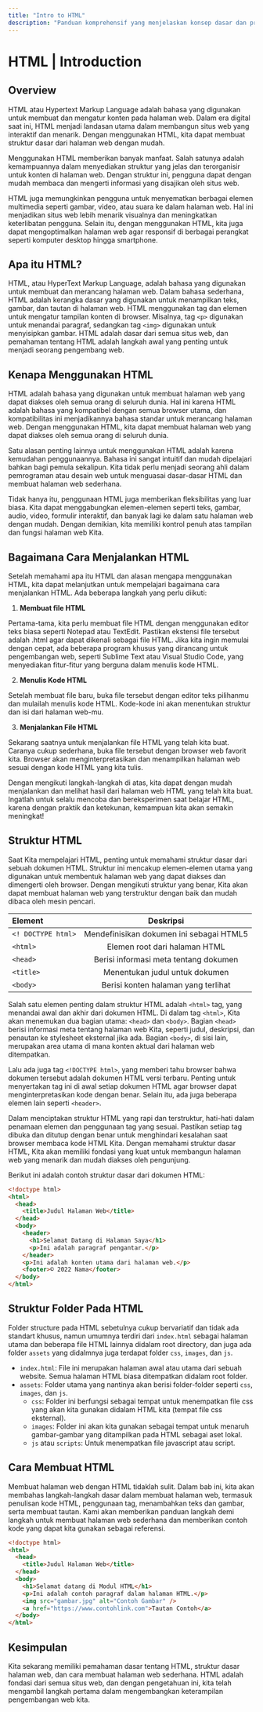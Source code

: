 ```yaml
---
title: "Intro to HTML"
description: "Panduan komprehensif yang menjelaskan konsep dasar dan prinsip HTML untuk membantu Anda memulai membuat situs web yang menarik."
---
```



# HTML | Introduction

## Overview

HTML atau Hypertext Markup Language adalah bahasa yang digunakan untuk membuat dan mengatur konten pada halaman web. Dalam era digital saat ini, HTML menjadi landasan utama dalam membangun situs web yang interaktif dan menarik. Dengan menggunakan HTML, kita dapat membuat struktur dasar dari halaman web dengan mudah.

Menggunakan HTML memberikan banyak manfaat. Salah satunya adalah kemampuannya dalam menyediakan struktur yang jelas dan terorganisir untuk konten di halaman web. Dengan struktur ini, pengguna dapat dengan mudah membaca dan mengerti informasi yang disajikan oleh situs web.

HTML juga memungkinkan pengguna untuk menyematkan berbagai elemen multimedia seperti gambar, video, atau suara ke dalam halaman web. Hal ini menjadikan situs web lebih menarik visualnya dan meningkatkan keterlibatan pengguna. Selain itu, dengan menggunakan HTML, kita juga dapat mengoptimalkan halaman web agar responsif di berbagai perangkat seperti komputer desktop hingga smartphone.

## Apa itu HTML?

HTML, atau HyperText Markup Language, adalah bahasa yang digunakan untuk membuat dan merancang halaman web. Dalam bahasa sederhana, HTML adalah kerangka dasar yang digunakan untuk menampilkan teks, gambar, dan tautan di halaman web. HTML menggunakan tag dan elemen untuk mengatur tampilan konten di browser. Misalnya, tag `<p>` digunakan untuk menandai paragraf, sedangkan tag `<img>` digunakan untuk menyisipkan gambar. HTML adalah dasar dari semua situs web, dan pemahaman tentang HTML adalah langkah awal yang penting untuk menjadi seorang pengembang web.

## Kenapa Menggunakan HTML

HTML adalah bahasa yang digunakan untuk membuat halaman web yang dapat diakses oleh semua orang di seluruh dunia. Hal ini karena HTML adalah bahasa yang kompatibel dengan semua browser utama, dan kompatibilitas ini menjadikannya bahasa standar untuk merancang halaman web. Dengan menggunakan HTML, kita dapat membuat halaman web yang dapat diakses oleh semua orang di seluruh dunia.

Satu alasan penting lainnya untuk menggunakan HTML adalah karena kemudahan penggunaannya. Bahasa ini sangat intuitif dan mudah dipelajari bahkan bagi pemula sekalipun. Kita tidak perlu menjadi seorang ahli dalam pemrograman atau desain web untuk menguasai dasar-dasar HTML dan membuat halaman web sederhana.

Tidak hanya itu, penggunaan HTML juga memberikan fleksibilitas yang luar biasa. Kita dapat menggabungkan elemen-elemen seperti teks, gambar, audio, video, formulir interaktif, dan banyak lagi ke dalam satu halaman web dengan mudah. Dengan demikian, kita memiliki kontrol penuh atas tampilan dan fungsi halaman web Kita.

## Bagaimana Cara Menjalankan HTML

Setelah memahami apa itu HTML dan alasan mengapa menggunakan HTML, kita dapat melanjutkan untuk mempelajari bagaimana cara menjalankan HTML. Ada beberapa langkah yang perlu diikuti:

1. **Membuat file HTML**

Pertama-tama, kita perlu membuat file HTML dengan menggunakan editor teks biasa seperti Notepad atau TextEdit. Pastikan ekstensi file tersebut adalah .html agar dapat dikenali sebagai file HTML.
Jika kita ingin memulai dengan cepat, ada beberapa program khusus yang dirancang untuk pengembangan web, seperti Sublime Text atau Visual Studio Code, yang menyediakan fitur-fitur yang berguna dalam menulis kode HTML.

2. **Menulis Kode HTML**

Setelah membuat file baru, buka file tersebut dengan editor teks pilihanmu dan mulailah menulis kode HTML. Kode-kode ini akan menentukan struktur dan isi dari halaman web-mu.

3. **Menjalankan File HTML**

Sekarang saatnya untuk menjalankan file HTML yang telah kita buat. Caranya cukup sederhana, buka file tersebut dengan browser web favorit kita. Browser akan menginterpretasikan dan menampilkan halaman web sesuai dengan kode HTML yang kita tulis.

Dengan mengikuti langkah-langkah di atas, kita dapat dengan mudah menjalankan dan melihat hasil dari halaman web HTML yang telah kita buat. Ingatlah untuk selalu mencoba dan bereksperimen saat belajar HTML, karena dengan praktik dan ketekunan, kemampuan kita akan semakin meningkat!

## Struktur HTML

Saat Kita mempelajari HTML, penting untuk memahami struktur dasar dari sebuah dokumen HTML. Struktur ini mencakup elemen-elemen utama yang digunakan untuk membentuk halaman web yang dapat diakses dan dimengerti oleh browser. Dengan mengikuti struktur yang benar, Kita akan dapat membuat halaman web yang terstruktur dengan baik dan mudah dibaca oleh mesin pencari.

| Element            |                Deskripsi                 |
| :----------------- | :--------------------------------------: |
| `<! DOCTYPE html>` | Mendefinisikan dokumen ini sebagai HTML5 |
| `<html>`           |      Elemen root dari halaman HTML       |
| `<head>`           |  Berisi informasi meta tentang dokumen   |
| `<title>`          |      Menentukan judul untuk dokumen      |
| `<body>`           |   Berisi konten halaman yang terlihat    |

Salah satu elemen penting dalam struktur HTML adalah `<html>` tag, yang menandai awal dan akhir dari dokumen HTML. Di dalam tag `<html>`, Kita akan menemukan dua bagian utama: `<head>` dan `<body>`. Bagian `<head>` berisi informasi meta tentang halaman web Kita, seperti judul, deskripsi, dan penautan ke stylesheet eksternal jika ada. Bagian `<body>`, di sisi lain, merupakan area utama di mana konten aktual dari halaman web ditempatkan.

Lalu ada juga tag `<!DOCTYPE html>`, yang memberi tahu browser bahwa dokumen tersebut adalah dokumen HTML versi terbaru. Penting untuk menyertakan tag ini di awal setiap dokumen HTML agar browser dapat menginterpretasikan kode dengan benar. Selain itu, ada juga beberapa elemen lain seperti `<header>`.

Dalam menciptakan struktur HTML yang rapi dan terstruktur, hati-hati dalam penamaan elemen dan penggunaan tag yang sesuai. Pastikan setiap tag dibuka dan ditutup dengan benar untuk menghindari kesalahan saat browser membaca kode HTML Kita. Dengan memahami struktur dasar HTML, Kita akan memiliki fondasi yang kuat untuk membangun halaman web yang menarik dan mudah diakses oleh pengunjung.

Berikut ini adalah contoh struktur dasar dari dokumen HTML:

```html copy showLineNumbers filename="index.html"
<!doctype html>
<html>
  <head>
    <title>Judul Halaman Web</title>
  </head>
  <body>
    <header>
      <h1>Selamat Datang di Halaman Saya</h1>
      <p>Ini adalah paragraf pengantar.</p>
    </header>
    <p>Ini adalah konten utama dari halaman web.</p>
    <footer>© 2022 Nama</footer>
  </body>
</html>
```

## Struktur Folder Pada HTML

Folder structure pada HTML sebetulnya cukup bervariatif dan tidak ada standart khusus, namun umumnya terdiri dari `index.html` sebagai halaman utama dan beberapa file HTML lainnya didalam root directory, dan juga ada folder `assets` yang didalmnya juga terdapat folder `css`, `images`, dan `js`.

<FileTree>
  <FileTree.Folder name="assets" defaultOpen>
    <FileTree.Folder name="css" defaultOpen>
      <FileTree.File name="index.css" />
    </FileTree.Folder>
    <FileTree.Folder name="images" defaultOpen>
      <FileTree.File name="image1.jpg" />
      <FileTree.File name="image2.jpeg" />
      <FileTree.File name="image3.png" />
    </FileTree.Folder>
    <FileTree.Folder name="js" defaultOpen>
      <FileTree.File name="index.js" />
    </FileTree.Folder>
  </FileTree.Folder>
  <FileTree.File name="index.html" />
</FileTree>

- `index.html`: File ini merupakan halaman awal atau utama dari sebuah website. Semua halaman HTML biasa ditempatkan didalam root folder.
- `assets`: Folder utama yang nantinya akan berisi folder-folder seperti `css`, `images`, dan `js`.
  - `css`: Folder ini berfungsi sebagai tempat untuk menempatkan file css yang akan kita gunakan didalam HTML kita (tempat file css eksternal).
  - `images`: Folder ini akan kita gunakan sebagai tempat untuk menaruh gambar-gambar yang ditampilkan pada HTML sebagai aset lokal.
  - `js` atau `scripts`: Untuk menempatkan file javascript atau script.

## Cara Membuat HTML

Membuat halaman web dengan HTML tidaklah sulit. Dalam bab ini, kita akan membahas langkah-langkah dasar dalam membuat halaman web, termasuk penulisan kode HTML, penggunaan tag, menambahkan teks dan gambar, serta membuat tautan. Kami akan memberikan panduan langkah demi langkah untuk membuat halaman web sederhana dan memberikan contoh kode yang dapat kita gunakan sebagai referensi.

```html copy showLineNumbers filename="index.html"
<!doctype html>
<html>
  <head>
    <title>Judul Halaman Web</title>
  </head>
  <body>
    <h1>Selamat datang di Modul HTML</h1>
    <p>Ini adalah contoh paragraf dalam halaman HTML.</p>
    <img src="gambar.jpg" alt="Contoh Gambar" />
    <a href="https://www.contohlink.com">Tautan Contoh</a>
  </body>
</html>
```

## Kesimpulan

Kita sekarang memiliki pemahaman dasar tentang HTML, struktur dasar halaman web, dan cara membuat halaman web sederhana. HTML adalah fondasi dari semua situs web, dan dengan pengetahuan ini, kita telah mengambil langkah pertama dalam mengembangkan keterampilan pengembangan web kita.
